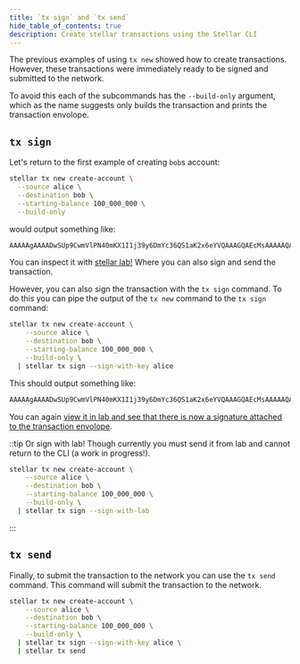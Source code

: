 ```yaml
---
title: `tx sign` and `tx send`
hide_table_of_contents: true
description: Create stellar transactions using the Stellar CLI
---
```


The previous examples of using `tx new` showed how to create transactions. However, these transactions were immediately ready to be signed and submitted to the network. 

To avoid this each of the subcommands has the `--build-only` argument, which as the name suggests only builds the transaction and prints the transaction envolope.

## `tx sign`

Let's return to the first example of creating `bob`s account:
  
  ```sh
stellar tx new create-account \
    --source alice \
    --destination bob \
    --starting-balance 100_000_000 \
    --build-only
  ```
  would output something like:
  
```sh
AAAAAgAAAADwSUp9CwmVlPN40mKX1I1j39y6DmYc36QS1aK2x6eYVQAAAGQAEcMsAAAAAQAAAAAAAAAAAAAAAQAAAAAAAAAAAAAAACTMkzn1TwPo8SIhnKvnyuv9K2/aWjpX9NTYfyiA7vXaAAAAAAX14QAAAAAAAAAAAA==
```

You can inspect it with [stellar lab!](https://lab.stellar.org/xdr/view?$=network$id=testnet&label=Testnet&horizonUrl=https:////horizon-testnet.stellar.org&rpcUrl=https:////soroban-testnet.stellar.org&passphrase=Test%20SDF%20Network%20/;%20September%202015;&xdr$blob=AAAAAgAAAADwSUp9CwmVlPN40mKX1I1j39y6DmYc36QS1aK2x6eYVQAAAGQAEcMsAAAAAQAAAAAAAAAAAAAAAQAAAAAAAAAAAAAAACTMkzn1TwPo8SIhnKvnyuv9K2//aWjpX9NTYfyiA7vXaAAAAAAX14QAAAAAAAAAAAA==;;) Where you can also sign and send the transaction.

However, you can also sign the transaction with the `tx sign` command. To do this you can pipe the output of the `tx new` command to the `tx sign` command:

```sh
stellar tx new create-account \
    --source alice \
    --destination bob \
    --starting-balance 100_000_000 \
    --build-only \
  | stellar tx sign --sign-with-key alice
```

This should output something like:

```sh
AAAAAgAAAADwSUp9CwmVlPN40mKX1I1j39y6DmYc36QS1aK2x6eYVQAAAGQAEcMsAAAAAQAAAAAAAAAAAAAAAQAAAAAAAAAAAAAAACTMkzn1TwPo8SIhnKvnyuv9K2/aWjpX9NTYfyiA7vXaAAAAAAX14QAAAAAAAAAAAcenmFUAAABA2FCmaY4U8eFtqzJ1iEowvP1mashskYVxlqPjrM4miH0Q+QrF//A/NWflZPYzR+lySNrjJnRad851+4TbCekICw==
```
You can again [view it in lab and see that there is now a signature attached to the transaction envolope](AAAAAgAAAADwSUp9CwmVlPN40mKX1I1j39y6DmYc36QS1aK2x6eYVQAAAGQAEcMsAAAAAQAAAAAAAAAAAAAAAQAAAAAAAAAAAAAAACTMkzn1TwPo8SIhnKvnyuv9K2/aWjpX9NTYfyiA7vXaAAAAAAX14QAAAAAAAAAAAcenmFUAAABA2FCmaY4U8eFtqzJ1iEowvP1mashskYVxlqPjrM4miH0Q+QrF//A/NWflZPYzR+lySNrjJnRad851+4TbCekICw==).

::tip
Or sign with lab! Though currently you must send it from lab and cannot return to the CLI (a work in progress!).
```sh
stellar tx new create-account \
    --source alice \
    --destination bob \
    --starting-balance 100_000_000 \
    --build-only \
  | stellar tx sign --sign-with-lab
```
:::

## `tx send`

Finally, to submit the transaction to the network you can use the `tx send` command. This command will submit the transaction to the network.

```sh
stellar tx new create-account \
    --source alice \
    --destination bob \
    --starting-balance 100_000_000 \
    --build-only \
  | stellar tx sign --sign-with-key alice \
  | stellar tx send
```